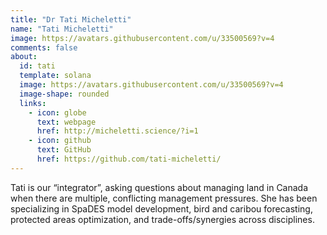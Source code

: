 ---
title: "Dr Tati Micheletti"
name: "Tati Micheletti"
image: https://avatars.githubusercontent.com/u/33500569?v=4
comments: false
about: 
  id: tati
  template: solana
  image: https://avatars.githubusercontent.com/u/33500569?v=4
  image-shape: rounded
  links: 
    - icon: globe
      text: webpage
      href: http://micheletti.science/?i=1
    - icon: github
      text: GitHub
      href: https://github.com/tati-micheletti/
---

::: {#tati}

Tati is our "integrator", asking questions about managing land in Canada when there are multiple, conflicting management pressures. She has been specializing in SpaDES model development, bird and caribou forecasting, protected areas optimization, and trade-offs/synergies across disciplines.

:::
